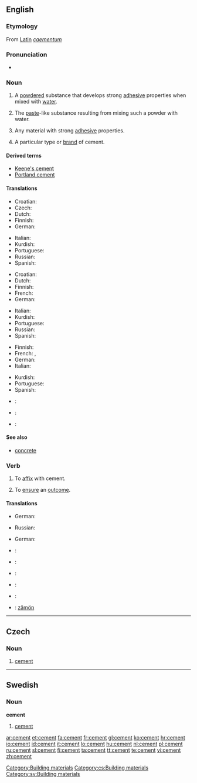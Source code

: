 ==English==

===Etymology===
From [[Latin]] ''[[caementum]]''

===Pronunciation===
* {{audio|en-us-cement.ogg|Audio (US)}}

===Noun===
{{wikipedia}}
{{en-noun}}

# {{uncountable}} A [[powdered]] substance that develops strong [[adhesive]] properties when mixed with [[water]].
# {{uncountable}} The [[paste]]-like substance resulting from mixing such a powder with water.
# {{uncountable}} Any material with strong [[adhesive]] properties.
# {{countable}} A particular type or [[brand]] of cement.

====Derived terms====
* [[Keene's cement]]
* [[Portland cement]]

====Translations====
{{trans-top|a powdered substance}}
* Croatian: {{t+|hr|cement|m}}
* Czech: {{t-|cs|cement|m}}
* Dutch: {{t+|nl|cement|n}}
* Finnish: {{t-|fi|sementti}}
* German: {{t-|de|Zement|m}}
{{trans-mid}}
* Italian: {{t+|it|cemento|m}}
* Kurdish: {{t|ku|چه‌مه‌نتۆ|sc=ku-Arab}}
* Portuguese: {{t+|pt|cimento|m}}
* Russian: {{t+|ru|цемент|m|tr=cem'ént|sc=Cyrl}}
* Spanish: {{t+|es|cemento|m}}
{{trans-bottom}}

{{trans-top|the paste-like substance}}
* Croatian: {{t+|hr|cement|m}}
* Dutch: {{t+|nl|cement|n}}
* Finnish: {{t-|fi|sementti}}
* French: {{t+|fr|ciment|m}}
* German: {{t-|de|Zement|m}}
{{trans-mid}}
* Italian: {{t+|it|adesivo}}
* Kurdish: {{t|ku|چه‌مه‌نتۆ|sc=ku-Arab}}
* Portuguese: {{t+|pt|cimento|m}}
* Russian: {{t+|ru|цемент|m|tr=cem'ént|sc=Cyrl}}
* Spanish: {{t+|es|pegamento}}
{{trans-bottom}}

{{trans-top|any material with strong adhesive properties}}
* Finnish: {{t+|fi|liima}}
* French: {{t+|fr|colle|f}}, {{t+|fr|adhésif|m}}
* German: {{t-|de|Zement|m}}
* Italian: {{t+|it|adesivo}}
{{trans-mid}}
* Kurdish: {{t|ku|چه‌مه‌نتۆ|sc=ku-Arab}}
* Portuguese: {{t+pt|cimento|m}}
* Spanish: {{t+|es|pegamento}}
{{trans-bottom}}

{{trans-top|a particular type or brand of cement}}
{{trans-mid}}
{{trans-bottom}}

{{checktrans-top}}
* {{ttbc|Interlingua}}: {{t-|ia|cemento|xs=Interlingua}}
* {{ttbc|Ido}}: {{t+|io|cemento|xs=Ido}}
* {{ttbc|Volapük}}: {{t|vo|zäm|xs=Volapük}}
{{trans-bottom}}

====See also====
* [[concrete]]

===Verb===
{{en-verb}}

# To [[affix]] with cement.
# {{figuratively}} To [[ensure]] an [[outcome]].

====Translations====
{{trans-top|to affix with cement}}
* German: {{t-|de|zementieren}}
{{trans-mid}}
* Russian: {{t|ru|цементировать|tr=cem'entírovat'|sc=Cyrl}} {{impf}}
{{trans-bottom}}

{{trans-top|to ensure an outcome}}
* German: {{t-|de|zementieren}}
{{trans-mid}}
{{trans-bottom}}

{{checktrans-top}}
* {{ttbc|French}}: {{t|fr|cimenter}}
* {{ttbc|Interlingua}}: {{t-|ia|cementar|xs=Interlingua}}
* {{ttbc|Italian}}: {{t-|it|cementare}}
{{checktrans-mid}}
* {{ttbc|Portuguese}}: {{t|pt|cimentar}}
* {{ttbc|Spanish}}: {{t-|es|cementar}}
* {{ttbc|Volapük}}: [[zämön]]
{{checktrans-bottom}}

[[Category:Building materials]]

----

==Czech==

===Noun===
{{cs-noun|g=m}}

# [[#English|cement]]

[[Category:cs:Building materials]]

----

==Swedish==

===Noun===
{{sv-noun-unc-irreg-c|2=cementen}}
'''cement''' {{c}}

# [[#English|cement]]

[[Category:sv:Building materials]]

[[ar:cement]]
[[et:cement]]
[[fa:cement]]
[[fr:cement]]
[[gl:cement]]
[[ko:cement]]
[[hr:cement]]
[[io:cement]]
[[id:cement]]
[[it:cement]]
[[lo:cement]]
[[hu:cement]]
[[nl:cement]]
[[pl:cement]]
[[ru:cement]]
[[sl:cement]]
[[fi:cement]]
[[ta:cement]]
[[tt:cement]]
[[te:cement]]
[[vi:cement]]
[[zh:cement]]